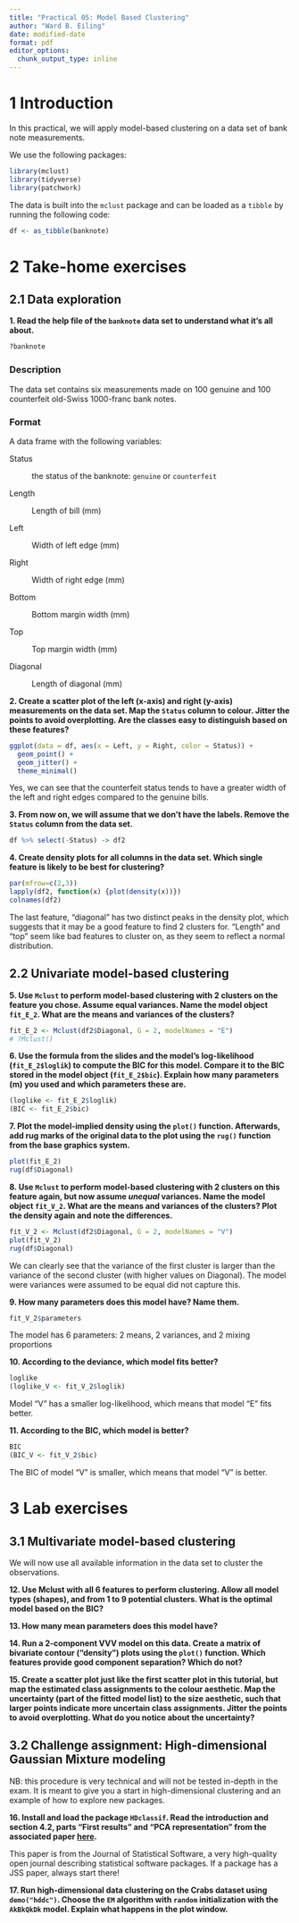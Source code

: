 ```yaml
---
title: "Practical 05: Model Based Clustering"
author: "Ward B. Eiling"
date: modified-date
format: pdf
editor_options: 
  chunk_output_type: inline
---
```


# 1 Introduction

In this practical, we will apply model-based clustering on a data set of bank note measurements.

We use the following packages:

```r
library(mclust)
library(tidyverse)
library(patchwork)
```

The data is built into the `mclust` package and can be loaded as a `tibble` by running the following code:

```r
df <- as_tibble(banknote)
```

# 2 Take-home exercises

## 2.1 Data exploration

**1. Read the help file of the `banknote` data set to understand what it’s all about.**

```r
?banknote
```

### Description

The data set contains six measurements made on 100 genuine and 100 counterfeit old-Swiss 1000-franc bank notes.

### Format

A data frame with the following variables:

Status

:   the status of the banknote: `genuine` or `counterfeit`

Length

:   Length of bill (mm)

Left

:   Width of left edge (mm)

Right

:   Width of right edge (mm)

Bottom

:   Bottom margin width (mm)

Top

:   Top margin width (mm)

Diagonal

:   Length of diagonal (mm)

**2. Create a scatter plot of the left (x-axis) and right (y-axis) measurements on the data set. Map the `Status` column to colour. Jitter the points to avoid overplotting. Are the classes easy to distinguish based on these features?**

```r
ggplot(data = df, aes(x = Left, y = Right, color = Status)) + 
  geom_point() +
  geom_jitter() +
  theme_minimal()
```

Yes, we can see that the counterfeit status tends to have a greater width of the left and right edges compared to the genuine bills.

**3. From now on, we will assume that we don’t have the labels. Remove the `Status` column from the data set.**

```r
df %>% select(-Status) -> df2
```

**4. Create density plots for all columns in the data set. Which single feature is likely to be best for clustering?**

```r
par(mfrow=c(2,3))
lapply(df2, function(x) {plot(density(x))})
colnames(df2)
```

The last feature, "diagonal" has two distinct peaks in the density plot, which suggests that it may be a good feature to find 2 clusters for. "Length" and "top" seem like bad features to cluster on, as they seem to reflect a normal distribution.

## 2.2 Univariate model-based clustering

**5. Use `Mclust` to perform model-based clustering with 2 clusters on the feature you chose. Assume equal variances. Name the model object `fit_E_2`. What are the means and variances of the clusters?**

```r

fit_E_2 <- Mclust(df2$Diagonal, G = 2, modelNames = "E")
# ?Mclust()
```

**6. Use the formula from the slides and the model’s log-likelihood (`fit_E_2$loglik`) to compute the BIC for this model. Compare it to the BIC stored in the model object (`fit_E_2$bic`). Explain how many parameters (m) you used and which parameters these are.**

```r
(loglike <- fit_E_2$loglik)
(BIC <- fit_E_2$bic)
```

**7. Plot the model-implied density using the `plot()` function. Afterwards, add rug marks of the original data to the plot using the `rug()` function from the base graphics system.**

```r
plot(fit_E_2)
rug(df$Diagonal)
```

**8. Use `Mclust` to perform model-based clustering with 2 clusters on this feature again, but now assume *unequal* variances. Name the model object `fit_V_2`. What are the means and variances of the clusters? Plot the density again and note the differences.**

```r
fit_V_2 <- Mclust(df2$Diagonal, G = 2, modelNames = "V")
plot(fit_V_2)
rug(df$Diagonal)
```

We can clearly see that the variance of the first cluster is larger than the variance of the second cluster (with higher values on Diagonal). The model were variances were assumed to be equal did not capture this.

**9. How many parameters does this model have? Name them.**

```r
fit_V_2$parameters
```

The model has 6 parameters: 2 means, 2 variances, and 2 mixing proportions

**10. According to the deviance, which model fits better?**

```r
loglike
(loglike_V <- fit_V_2$loglik)
```

Model "V" has a smaller log-likelihood, which means that model "E" fits better.

**11. According to the BIC, which model is better?**

```r
BIC
(BIC_V <- fit_V_2$bic)
```

The BIC of model "V" is smaller, which means that model "V" is better.

# 3 Lab exercises

## 3.1 Multivariate model-based clustering

We will now use all available information in the data set to cluster the observations.

**12. Use Mclust with all 6 features to perform clustering. Allow all model types (shapes), and from 1 to 9 potential clusters. What is the optimal model based on the BIC?**

**13. How many mean parameters does this model have?**

**14. Run a 2-component VVV model on this data. Create a matrix of bivariate contour (“density”) plots using the `plot()` function. Which features provide good component separation? Which do not?**

**15. Create a scatter plot just like the first scatter plot in this tutorial, but map the estimated class assignments to the colour aesthetic. Map the uncertainty (part of the fitted model list) to the size aesthetic, such that larger points indicate more uncertain class assignments. Jitter the points to avoid overplotting. What do you notice about the uncertainty?**

## 3.2 Challenge assignment: High-dimensional Gaussian Mixture modeling

NB: this procedure is very technical and will not be tested in-depth in the exam. It is meant to give you a start in high-dimensional clustering and an example of how to explore new packages.

**16. Install and load the package `HDclassif`. Read the introduction and section 4.2, parts “First results” and “PCA representation” from the associated paper [here](https://www.jstatsoft.org/article/view/v046i06).**

This paper is from the Journal of Statistical Software, a very high-quality open journal describing statistical software packages. If a package has a JSS paper, always start there!

**17. Run high-dimensional data clustering on the Crabs dataset using `demo("hddc")`. Choose the `EM` algorithm with `random` initialization with the `AkBkQkDk` model. Explain what happens in the plot window.**
